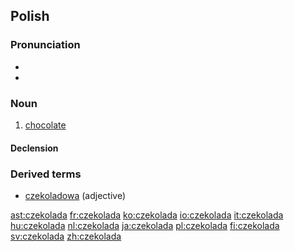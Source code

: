 ==Polish==

===Pronunciation===
*{{audio|Pl-czekolada.ogg|audio}}
* {{IPA|[t͡ʂɛkɔˈlada]}}

===Noun===
{{infl|pl|noun|g=f}}

# [[chocolate]]

====Declension====
{{pl-decl-noun
|czekolada|czekolady
|czekolady|czekolad
|czekoladzie|czekoladom
|czekoladę|czekolady
|czekoladą|czekoladami
|czekoladzie|czekoladach
|czekolado|czekolady
}}

===Derived terms===
* [[czekoladowa]] (adjective)

[[ast:czekolada]]
[[fr:czekolada]]
[[ko:czekolada]]
[[io:czekolada]]
[[it:czekolada]]
[[hu:czekolada]]
[[nl:czekolada]]
[[ja:czekolada]]
[[pl:czekolada]]
[[fi:czekolada]]
[[sv:czekolada]]
[[zh:czekolada]]